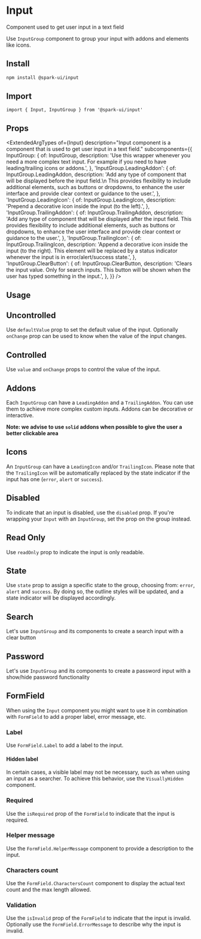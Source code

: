 


<Meta of={stories} />

# Input

Component used to get user input in a text field

Use `InputGroup` component to group your input with addons and elements like icons.

## Install

```sh
npm install @spark-ui/input
```

## Import

```tsx
import { Input, InputGroup } from '@spark-ui/input'
```

## Props

<ExtendedArgTypes
  of={Input}
  description="Input component is a component that is used to get user input in a text field."
  subcomponents={{
    InputGroup: {
      of: InputGroup,
      description:
        'Use this wrapper whenever you need a more complex text input. For example if you need to have leading/trailing icons or addons.',
    },
    'InputGroup.LeadingAddon': {
      of: InputGroup.LeadingAddon,
      description:
        'Add any type of component that will be displayed before the input field.\n This provides flexibility to include additional elements, such as buttons or dropdowns, to enhance the user interface and provide clear context or guidance to the user.',
    },
    'InputGroup.LeadingIcon': {
      of: InputGroup.LeadingIcon,
      description: 'Prepend a decorative icon inside the input (to the left).',
    },
    'InputGroup.TrailingAddon': {
      of: InputGroup.TrailingAddon,
      description:
        'Add any type of component that will be displayed after the input field. This provides flexibility to include additional elements, such as buttons or dropdowns, to enhance the user interface and provide clear context or guidance to the user.',
    },
    'InputGroup.TrailingIcon': {
      of: InputGroup.TrailingIcon,
      description:
        'Append a decorative icon inside the input (to the right). This element will be replaced by a status indicator whenever the input is in error/alert/success state.',
    },
    'InputGroup.ClearButton': {
      of: InputGroup.ClearButton,
      description:
        'Clears the input value. Only for search inputs. This button will be shown when the user has typed something in the input.',
    },
  }}
/>

## Usage

<Canvas of={stories.Usage} />

## Uncontrolled

Use `defaultValue` prop to set the default value of the input. Optionally `onChange` prop can be used to know when the value of the input changes.

<Canvas of={stories.Uncontrolled} />

## Controlled

Use `value` and `onChange` props to control the value of the input.

<Canvas of={stories.Controlled} />

## Addons

Each `InputGroup` can have a `LeadingAddon` and a `TrailingAddon`. You can use them to achieve more complex custom inputs. Addons can be decorative or interactive.

**Note: we advise to use `solid` addons when possible to give the user a better clickable area**

<Canvas of={stories.Addons} />

## Icons

An `InputGroup` can have a `LeadingIcon` and/or `TrailingIcon`. Please note that the `TrailingIcon` will be automatically replaced by the state indicator if the input has one (`error`, `alert` or `success`).

<Canvas of={stories.Icons} />

## Disabled

To indicate that an input is disabled, use the `disabled` prop. If you're wrapping your `Input` with an `InputGroup`, set the prop on the group instead.

<Canvas of={stories.Disabled} />

## Read Only

Use `readOnly` prop to indicate the input is only readable.

<Canvas of={stories.ReadOnly} />

## State

Use `state` prop to assign a specific state to the group, choosing from: `error`, `alert` and `success`. By doing so, the outline styles will be updated, and a state indicator will be displayed accordingly.

<Canvas of={stories.State} />

## Search

Let's use `InputGroup` and its components to create a search input with a clear button

<Canvas of={stories.SearchExample} />

## Password

Let's use `InputGroup` and its components to create a password input with a show/hide password functionality

<Canvas of={stories.PasswordExample} />

## FormField

When using the `Input` component you might want to use it in combination with `FormField` to add a proper label, error message, etc.

### Label

Use `FormField.Label` to add a label to the input.

<Canvas of={stories.FieldLabel} />

#### Hidden label

In certain cases, a visible label may not be necessary, such as when using an input as a searcher. To achieve this behavior, use the `VisuallyHidden` component.

<Canvas of={stories.FieldHiddenLabel} />

### Required

Use the `isRequired` prop of the `FormField` to indicate that the input is required.

<Canvas of={stories.FieldRequired} />

### Helper message

Use the `FormField.HelperMessage` component to provide a description to the input.

<Canvas of={stories.FieldHelperMessage} />

### Characters count

Use the `FormField.CharactersCount` component to display the actual text count and the max length allowed.

<Canvas of={stories.FieldCharactersCount} />

### Validation

Use the `isInvalid` prop of the `FormField` to indicate that the input is invalid. Optionally use the `FormField.ErrorMessage` to describe why the input is invalid.

<Canvas of={stories.FieldInvalid} />
